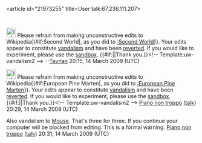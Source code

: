 <article id="21973255" title=User talk:67.236.111.207>
	<talkpage id="21973255" title="User talk:67.236.111.207">
[[Image:Information.svg|25px]] Please refrain from making unconstructive edits to Wikipedia{{#if:Second World‎|, as you did to [[:Second World‎]]}}. Your edits appear to constitute [[Wikipedia:Vandalism|vandalism]] and have been [[Help:Reverting|reverted]]. If you would like to experiment, please use the [[Wikipedia:Sandbox|sandbox]]. {{#if:|{{{2}}}|Thank you.}}&lt;!-- Template:uw-vandalism2 --&gt; --[[user:Tavrian|Tavrian]] 20:15, 14 March 2009 (UTC)

[[Image:Information.svg|25px]] Please refrain from making unconstructive edits to Wikipedia{{#if:European Pine Marten|, as you did to [[:European Pine Marten]]}}. Your edits appear to constitute [[Wikipedia:Vandalism|vandalism]] and have been [[Help:Reverting|reverted]]. If you would like to experiment, please use the [[Wikipedia:Sandbox|sandbox]]. {{#if:|{{{2}}}|Thank you.}}&lt;!-- Template:uw-vandalism2 --&gt; [[User:Piano non troppo|Piano non troppo]] ([[User talk:Piano non troppo|talk]]) 20:29, 14 March 2009 (UTC)

Also vandalism to [[Mouse]]. That's three for three. If you continue your computer will be blocked from editing. This is a formal warning. [[User:Piano non troppo|Piano non troppo]] ([[User talk:Piano non troppo|talk]]) 20:31, 14 March 2009 (UTC)
	</talkpage>
</article>